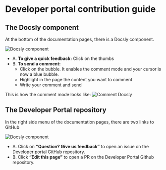 # Developer portal contribution guide

## The Docsly component

At the bottom of the documentation pages, there is a Docsly component. 

![Docsly component](/dev-tracks/docsly.png)


- A. **To give a quick feedback:** Click on the thumbs
- B. **To send a comment:**
	- Click on the bubble. It enables the comment mode and your cursor is now a blue bubble.
	- Highlight in the page the content you want to comment
	- Write your comment and send

This is how the comment mode looks like:
![Comment Docsly](/dev-tracks/comment-docsly.png)



## The Developer Portal repository

In the right side menu of the documentation pages, there are two links to GitHub

![Docsly component](/dev-tracks/github.png)


- A. Click on **“Question? Give us feedback”** to open an issue on the Developer portal GitHub repository.
- B. Click **“Edit this page”** to open a PR on the Developer Portal Github repository.
